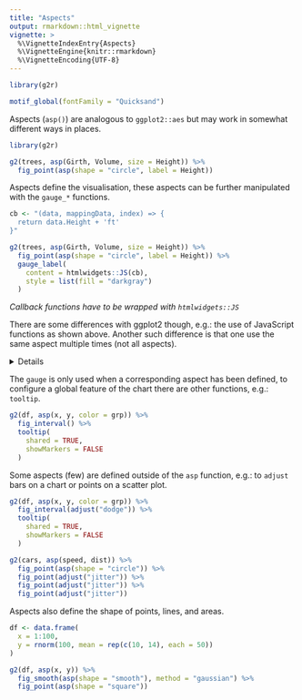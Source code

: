 ```yaml
---
title: "Aspects"
output: rmarkdown::html_vignette
vignette: >
  %\VignetteIndexEntry{Aspects}
  %\VignetteEngine{knitr::rmarkdown}
  %\VignetteEncoding{UTF-8}
---
```


```r
library(g2r)

motif_global(fontFamily = "Quicksand")
```

Aspects (`asp()`) are analogous to `ggplot2::aes` but may work in somewhat different ways in places.

```r
library(g2r)

g2(trees, asp(Girth, Volume, size = Height)) %>% 
  fig_point(asp(shape = "circle", label = Height))
```

Aspects define the visualisation, these aspects can be further manipulated with the `gauge_*` functions.

```r
cb <- "(data, mappingData, index) => {
  return data.Height + 'ft'
}"

g2(trees, asp(Girth, Volume, size = Height)) %>% 
  fig_point(asp(shape = "circle", label = Height)) %>% 
  gauge_label(
    content = htmlwidgets::JS(cb), 
    style = list(fill = "darkgray")
  )
```

_Callback functions have to be wrapped with `htmlwidgets::JS`_

There are some differences with ggplot2 though, e.g.: the use of JavaScript functions as shown above. Another such difference is that one use the same aspect multiple times (not all aspects).

<details>
```r
df <- data.frame(
  x = c(letters, letters),
  y = runif(52),
  grp = rep(c("A", "B"), each = 2)
)
```
</details>

The `gauge` is only used when a corresponding aspect has been defined, to configure a global feature of the chart there are other functions, e.g.: `tooltip`.

```r
g2(df, asp(x, y, color = grp)) %>% 
  fig_interval() %>% 
  tooltip(
    shared = TRUE,
    showMarkers = FALSE
  )
```

Some aspects (few) are defined outside of the `asp` function, e.g.: to `adjust` bars on a chart or points on a scatter plot.

```r
g2(df, asp(x, y, color = grp)) %>% 
  fig_interval(adjust("dodge")) %>% 
  tooltip(
    shared = TRUE,
    showMarkers = FALSE
  )
```

```r
g2(cars, asp(speed, dist)) %>% 
  fig_point(asp(shape = "circle")) %>% 
  fig_point(adjust("jitter")) %>% 
  fig_point(adjust("jitter")) %>% 
  fig_point(adjust("jitter"))
```

Aspects also define the shape of points, lines, and areas.

```r
df <- data.frame(
  x = 1:100,
  y = rnorm(100, mean = rep(c(10, 14), each = 50))
)

g2(df, asp(x, y)) %>% 
  fig_smooth(asp(shape = "smooth"), method = "gaussian") %>% 
  fig_point(asp(shape = "square"))
```
